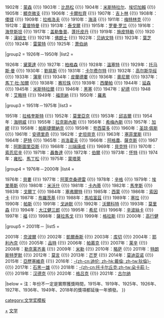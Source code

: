 <noinclude>
{{NoteTA
|1=zh-cn:艾丽斯;zh-tw:艾莉絲;zh-sg:爱丽丝;
|2=zh-cn:芒罗;zh-tw:孟洛;zh-sg:门若;
}}
</noinclude>{{navbox
|name   = 诺贝尔文学奖获得者
|title  = [[诺贝尔文学奖]][[諾貝爾文學獎得主列表|获得者]]
|state  = {{{state|collapsed}}}
|titlestyle = background:#d3d3d3;
|groupstyle = background:#d3d3d3;

|group1 = 1901年－1925年
|list1 = <div>
1901年：[[苏利·普吕多姆|普呂多姆]] {{!}}
1902年：[[特奥多尔·蒙森|蒙森]] {{!}}
1903年：[[比约恩斯彻纳·比昂松|比昂松]] {{!}}
1904年：[[弗雷德里克·米斯特拉尔|米斯特拉尔]]、[[何塞·埃切加赖|埃切加賴]] {{!}}
1905年：[[亨利克·显克微支|顯克微支]] {{!}}
1906年：[[焦苏埃·卡尔杜奇|卡爾杜齊]] {{!}}
1907年：[[魯德亞德·吉卜林|吉卜林]] {{!}}
1908年：[[倭铿]] {{!}}
1909年：[[塞尔玛·拉格洛夫|拉格洛夫]] {{!}}
1910年：[[保罗·海泽|海泽]] {{!}}
1911年：[[莫里斯·梅特林克|梅特林克]] {{!}}
1912年：[[格哈特·霍普特曼|霍普特曼]] {{!}}
1913年：[[罗宾德拉纳特·泰戈尔|泰戈爾]] {{!}}
1915年：[[罗曼·罗兰]] {{!}}
1916年：[[维尔纳·冯·海登斯坦|海登斯坦]] {{!}}
1917年：[[卡尔·阿道夫·盖勒鲁普|盖勒鲁普]]、[[亨利克·蓬托皮丹|蓬托皮丹]] {{!}}
1919年：[[卡尔·施皮特勒|施皮特勒]] {{!}}
1920年：[[克努特·汉姆生|漢姆生]] {{!}}
1921年：[[阿纳托尔·法朗士|佛朗士]] {{!}}
1922年：[[哈辛托·贝纳文特|贝纳文特]] {{!}}
1923年：[[威廉·巴特勒·叶芝|葉芝]] {{!}}
1924年：[[瓦迪斯瓦夫·雷蒙特|雷蒙特]] {{!}}
1925年：[[萧伯纳]]
</div>

|group2 = 1926年－1950年
|list2 = <div>
1926年：[[格拉齊亞·黛萊達|黛萊達]] {{!}}
1927年：[[亨利·柏格森|柏格森]] {{!}}
1928年：[[西格丽德·温塞特|溫塞特]] {{!}}
1929年：[[托马斯·曼]] {{!}}
1930年：[[辛克莱·刘易斯|劉易斯]] {{!}}
1931年：[[埃里克·阿克塞尔·卡尔费尔特|卡尔费尔特]] {{!}}
1932年：[[约翰·高尔斯华绥|高尔斯华绥]] {{!}}
1933年：[[伊万·蒲宁|蒲寧]] {{!}}
1934年：[[路伊吉·皮兰德娄|皮蘭德婁]] {{!}}
1936年：[[尤金·奥尼尔|奧尼爾]] {{!}}
1937年：[[羅傑·馬丁·杜·加爾|馬丁·杜·加爾]] {{!}}
1938年：[[赛珍珠]] {{!}}
1939年：[[弗蘭斯·埃米爾·西蘭帕|西蘭帕]] {{!}}
1944年：[[约翰内斯·威廉·延森|延森]] {{!}}
1945年：[[加夫列拉·米斯特拉爾|米斯特拉爾]] {{!}}
1946年：[[赫尔曼·黑塞|黑塞]] {{!}}
1947年：[[安德烈·紀德|紀德]] {{!}}
1948年：[[T·S·艾略特|艾略特]] {{!}}
1949年：[[威廉·福克納|福克納]] {{!}}
1950年：[[伯特兰·罗素|羅素]]
</div>

|group3 = 1951年－1975年
|list3 = <div>
1951年：[[佩尔·拉格奎斯特|拉格奎斯特]] {{!}}
1952年：[[弗朗索瓦·莫里亚克|莫里亞克]] {{!}}
1953年：[[温斯顿·丘吉尔|邱吉爾]] {{!}}
1954年：[[欧内斯特·海明威|海明威]] {{!}}
1955年：[[哈尔多尔·拉克斯内斯|拉克斯內斯]] {{!}}
1956年：[[胡安·拉蒙·希梅内斯|希梅內斯]] {{!}}
1957年：[[阿尔贝·加缪|加繆]] {{!}}
1958年：[[鲍里斯·列昂尼多维奇·帕斯捷尔纳克|帕斯捷爾納克]] {{!}}
1959年：[[萨尔瓦托雷·夸西莫多|夸西莫多]] {{!}}
1960年：[[圣琼·佩斯]] {{!}}
1961年：[[伊沃·安德里奇|安德里奇]] {{!}}
1962年：[[約翰·史坦貝克|史坦貝克]] {{!}}
1963年：[[喬治·塞菲里斯|塞菲里斯]] {{!}}
1964年：[[让-保罗·萨特|萨特]] {{!}}
1965年：[[米哈伊爾·亞歷山大羅維奇·肖洛霍夫|肖洛霍夫]] {{!}}
1966年：[[萨缪尔·约瑟夫·阿格农|阿格農]]、[[内莉·萨克斯|薩克斯]] {{!}}
1967年：[[米格尔·安赫尔·阿斯图里亚斯|阿斯圖里亞斯]] {{!}}
1968年：[[川端康成]] {{!}}
1969年：[[萨缪尔·贝克特|貝克特]] {{!}}
1970年：[[亚历山大·伊萨耶维奇·索尔仁尼琴|索忍尼辛]] {{!}}
1971年：[[巴勃罗·聂鲁达|聶魯達]] {{!}}
1972年：[[海因里希·伯尔|伯爾]] {{!}}
1973年：[[帕特里克·怀特|怀特]] {{!}}
1974年：[[埃温德·雍松|雍松]]、[[哈里·马丁松|馬丁松]] {{!}}
1975年：[[埃乌杰尼奥·蒙塔莱|蒙塔萊]]
</div>

|group4 = 1976年－2000年
|list4 = <div>
1976年：[[索尔·贝洛|貝婁]] {{!}}
1977年：[[维森特·阿莱克桑德雷|阿萊克桑德雷]] {{!}}
1978年：[[艾薩克·巴什維斯·辛格|辛格]] {{!}}
1979年：[[奥德修斯·埃里蒂斯|埃里蒂斯]] {{!}}
1980年：[[切斯瓦夫·米沃什|米沃什]] {{!}}
1981年：[[埃利亞斯·卡內蒂|卡內蒂]] {{!}}
1982年：[[加夫列尔·加西亚·马尔克斯|馬奎斯]] {{!}}
1983年：[[威廉·戈尔丁|戈爾丁]] {{!}}
1984年：[[雅罗斯拉夫·塞弗尔特|塞弗爾特]] {{!}}
1985年：[[克劳德·西蒙|西蒙]] {{!}}
1986年：[[渥雷·索因卡|索因卡]] {{!}}
1987年：[[约瑟夫·亚历山德罗维奇·布罗茨基|布羅茨基]] {{!}}
1988年：[[納吉布·馬哈福茲|馬哈富茲]] {{!}}
1989年：[[卡米洛·何塞·塞拉|塞拉]] {{!}}
1990年：[[奥克塔维奥·帕斯|帕斯]] {{!}}
1991年：[[納丁·戈迪默|戈迪默]] {{!}}
1992年：[[德里克·沃尔科特|沃爾科特]] {{!}}
1993年：[[托妮·莫里森|莫里森]] {{!}}
1994年：[[大江健三郎|大江健三郎]] {{!}}
1995年：[[谢默斯·希尼|希尼]] {{!}}
1996年：[[維斯拉瓦·辛波絲卡|辛波絲卡]] {{!}}
1997年：[[达里奥·福|福]] {{!}}
1998年：[[若泽·萨拉马戈|薩拉馬戈]] {{!}}
1999年：[[君特·格拉斯|格拉斯]] {{!}}
2000年：[[高行健]]
</div>

|group5 = 2001年－
|list5 = <div>
2001年：[[V·S·奈波爾|奈波爾]] {{!}}
2002年：[[凯尔泰斯·伊姆雷|凱爾泰斯]] {{!}}
2003年：[[约翰·马克斯维尔·库切|库切]] {{!}}
2004年：[[艾尔弗雷德·耶利内克|耶利內克]] {{!}}
2005年：[[哈罗德·品特|品特]] {{!}}
2006年：[[奥尔汗·帕穆克|帕慕克]] {{!}}
2007年：[[多丽丝·莱辛|莱辛]] {{!}}
2008年：[[让-马里·古斯塔夫·勒克莱齐奥|勒克莱齐奥]] {{!}}
2009年：[[赫塔·米勒|米勒]] {{!}}
2010年：[[马里奥·巴尔加斯·略萨|略萨]] {{!}}
2011年：[[托马斯·特兰斯特罗默|特朗斯特罗默]] {{!}}
2012年：[[莫言]] {{!}}
2013年：[[艾丽斯·芒罗|芒罗]] {{!}}
2014年：[[帕特里克·莫迪亚诺|莫迪亚诺]] {{!}}
2015年：[[斯維拉娜·亞歷塞維奇|亞歷塞維奇]] {{!}}
2016年：[[鲍勃·迪伦|-{zh-cn:迪伦; zh-hk:戴倫; zh-tw:狄倫}-]] {{!}}
2017年：[[石黑一雄]] {{!}}
2018年：[[奧爾嘉·朵卡萩|-{zh-cn:托卡尔丘克;zh-tw:朵卡萩;}-]] {{!}}
2019年：[[彼得·汉德克|汉德克]] {{!}}
2020年：[[路易丝·格吕克|格吕克]] {{!}}
2021年：[[阿卜杜勒-拉扎克·古尔纳|古尔纳]]
</div>
|below = 注：年份不一定是實際獲獎時間，1915年、1919年、1925年、1926年、1927年、1936年、1949年、2018年的獎項都延後一年頒發。
}}<noinclude>

[[Category:诺贝尔文学奖获得者|+]]
[[Category:诺贝尔奖模板|文学]]
[[category:文学奖模板]]
</noinclude>